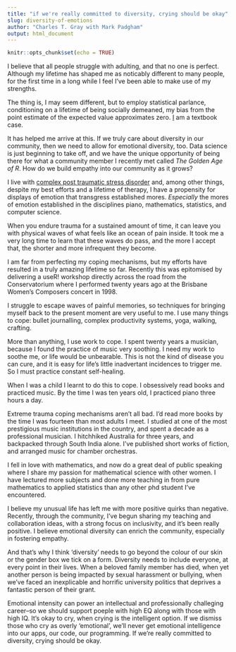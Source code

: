 ```yaml
---
title: "if we're really committed to diversity, crying should be okay"
slug: diversity-of-emotions
author: "Charles T. Gray with Mark Padgham"
output: html_document
---
```


```r
knitr::opts_chunk$set(echo = TRUE)
```

I believe that all people struggle with adulting, and that no one is perfect. Although my lifetime has shaped me as noticably different to many people, for the first time in a long while I feel I've been able to make use of my strengths.

The thing is, I may seem different, but to employ statistical parlance, conditioning on a lifetime of being socially demeaned, my bias from the point estimate of the expected value approximates zero. [I](https://en.wikipedia.org/wiki/Forgotten_Australians) am a textbook case.

It has helped me arrive at this. If we truly care about diversity in our community, then we need to allow for emotional diversity, too. Data science is just beginning to take off, and we have the unique opportunity of being there for what a community member I recently met called *The Golden Age of R*. How do we build empathy into our community as it grows?    

I live with [complex post traumatic stress disorder](https://www.sane.org/the-sane-blog/mental-illness/what-is-complex-ptsd) and, among other things, despite my best efforts and a lifetime of therapy, I have a propensity for displays of emotion that transgress established mores. *Especially* the mores of emotion established in the disciplines piano, mathematics, statistics, and computer science.

When you endure trauma for a sustained amount of time, it can leave you with physical waves of what feels like an ocean of pain inside. It took me a very long time to learn that these waves do pass, and the more I accept that, the shorter and more infrequent they become.   

I am far from perfecting my coping mechanisms, but my efforts have resulted in a truly amazing lifetime so far. Recently this was epitomised by delivering a useR! workshop directly across the road from the Conservatorium where I performed twenty years ago at the Brisbane Women's Composers concert in 1998. 

I struggle to escape waves of painful memories, so techniques for bringing myself back to the present moment are very useful to me. I use many things to cope: bullet journalling, complex productivity systems, yoga, walking, crafting. 

More than anything, I use work to cope. I spent twenty years a musician, because I found the practice of music very soothing. I need my work to soothe me, or life would be unbearable. This is not the kind of disease you can cure, and it is easy for life's little inadvertant incidences to trigger me. So I must practice constant self-healing.  

When I was a child I learnt to do this to cope. I obsessively read books and practiced music. By the time I was ten years old, I practiced piano three hours a day. 

Extreme trauma coping mechanisms aren't all bad. I'd read more books by the time I was fourteen than most adults I meet. I studied at one of the most prestigious music institutions in the country, and spent a decade as a professional musician. I hitchhiked Australia for three years, and backpacked through South India alone. I've published short works of fiction, and arranged music for chamber orchestras. 

I fell in love with mathematics, and now do a great deal of public speaking where I share my passion for mathematical science with other women. I have lectured more subjects and done more teaching in from pure mathematics to applied statistics than any other phd student I've encountered. 

I believe my unusual life has left me with more positive quirks than negative. Recently, through the community, I've begun sharing my teaching and collaboration ideas, with a strong focus on inclusivity, and it's been really positive. I believe emotional diversity can enrich the community, especially in fostering empathy.  

And that's why I think 'diversity' needs to go beyond the colour of our skin or the gender box we tick on a form. Diversity needs to include everyone, at every point in their lives. When a beloved family member has died, when yet another person is being impacted by sexual harassment or bullying, when we've faced an inexplicable and horrific university politics that deprives a fantastic person of their grant. 

Emotional intensity can power an intellectual and professionally challeging career--so we should support poeple with high EQ along with those with high IQ. It's okay to cry, when crying is the intelligent option. If we dismiss those who cry as overly 'emotional', we'll never get emotional intelligence into our apps, our code, our programming. If we're really committed to diversity, crying should be okay. 